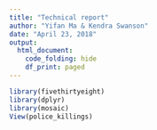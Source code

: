 ```yaml
---
title: "Technical report"
author: "Yifan Ma & Kendra Swanson"
date: "April 23, 2018"
output: 
  html_document:
    code_folding: hide
    df_print: paged 
---
```


```r
library(fivethirtyeight)
library(dplyr)
library(mosaic)
View(police_killings)
```


```r

```

